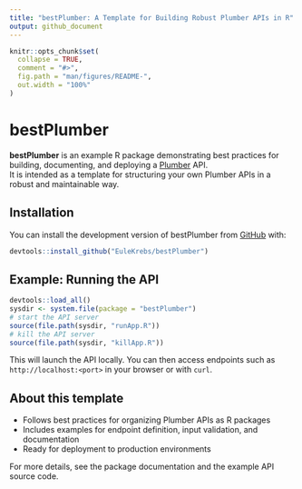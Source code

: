 ```yaml
---
title: "bestPlumber: A Template for Building Robust Plumber APIs in R"
output: github_document
---
```


<!-- README.md is generated from README.Rmd. Please edit that file -->

```r
knitr::opts_chunk$set(
  collapse = TRUE,
  comment = "#>",
  fig.path = "man/figures/README-",
  out.width = "100%"
)
```

# bestPlumber

<!-- badges: start -->
<!-- badges: end -->

**bestPlumber** is an example R package demonstrating best practices for building, documenting, and deploying a [Plumber](https://www.rplumber.io/) API.  
It is intended as a template for structuring your own Plumber APIs in a robust and maintainable way.

## Installation

You can install the development version of bestPlumber from [GitHub](https://github.com/EuleKrebs/bestPlumber) with:

```r
devtools::install_github("EuleKrebs/bestPlumber")
```

## Example: Running the API

```r
devtools::load_all()
sysdir <- system.file(package = "bestPlumber")
# start the API server
source(file.path(sysdir, "runApp.R"))
# kill the API server
source(file.path(sysdir, "killApp.R"))
```
This will launch the API locally. You can then access endpoints such as `http://localhost:<port>` in your browser or with `curl`.

## About this template

- Follows best practices for organizing Plumber APIs as R packages
- Includes examples for endpoint definition, input validation, and documentation
- Ready for deployment to production environments

For more details, see the package documentation and the example API source code.
